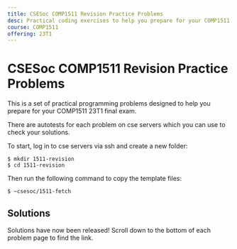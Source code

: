 ```yaml
---
title: CSESoc COMP1511 Revision Practice Problems
desc: Practical coding exercises to help you prepare for your COMP1511 23T1 final exam 😄
course: COMP1511
offering: 23T1
---
```


# CSESoc COMP1511 Revision Practice Problems

This is a set of practical programming problems designed to help you prepare for your COMP1511 23T1 final exam.

There are autotests for each problem on cse servers which you can use to check your solutions.

To start, log in to cse servers via ssh and create a new folder:

```bash:~
$ mkdir 1511-revision
$ cd 1511-revision
```

Then run the following command to copy the template files:

```bash:~/1511-revision
$ ~csesoc/1511-fetch
```

## Solutions

Solutions have now been released! Scroll down to the bottom of each problem page to find the link.
